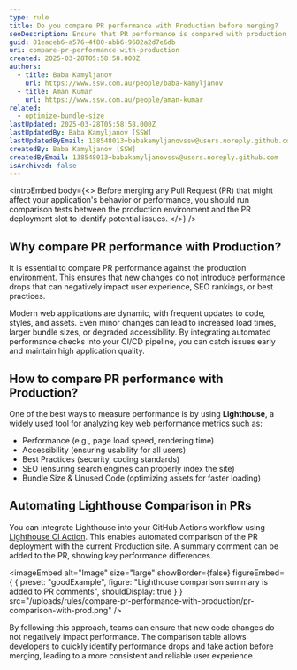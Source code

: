 ```yaml
---
type: rule
title: Do you compare PR performance with Production before merging?
seoDescription: Ensure that PR performance is compared with production to maintain web quality and prevent performance issues
guid: 81eaceb6-a576-4f80-abb6-9682a2d7e6db
uri: compare-pr-performance-with-production
created: 2025-03-28T05:58:58.000Z
authors:
  - title: Baba Kamyljanov
    url: https://www.ssw.com.au/people/baba-kamyljanov
  - title: Aman Kumar
    url: https://www.ssw.com.au/people/aman-kumar
related:
  - optimize-bundle-size
lastUpdated: 2025-03-28T05:58:58.000Z
lastUpdatedBy: Baba Kamyljanov [SSW]
lastUpdatedByEmail: 138548013+babakamyljanovssw@users.noreply.github.com
createdBy: Baba Kamyljanov [SSW]
createdByEmail: 138548013+babakamyljanovssw@users.noreply.github.com
isArchived: false
---
```


<introEmbed
  body={<>
Before merging any Pull Request (PR) that might affect your application's behavior or performance, you should run comparison tests between the production environment and the PR deployment slot to identify potential issues.
  </>}
/>
## Why compare PR performance with Production?

It is essential to compare PR performance against the production environment. This ensures that new changes do not introduce performance drops that can negatively impact user experience, SEO rankings, or best practices.

Modern web applications are dynamic, with frequent updates to code, styles, and assets. Even minor changes can lead to increased load times, larger bundle sizes, or degraded accessibility. By integrating automated performance checks into your CI/CD pipeline, you can catch issues early and maintain high application quality.

## How to compare PR performance with Production?

One of the best ways to measure performance is by using **Lighthouse**, a widely used tool for analyzing key web performance metrics such as:

* Performance (e.g., page load speed, rendering time)
* Accessibility (ensuring usability for all users)
* Best Practices (security, coding standards)
* SEO (ensuring search engines can properly index the site)
* Bundle Size & Unused Code (optimizing assets for faster loading)

## Automating Lighthouse Comparison in PRs

You can integrate Lighthouse into your GitHub Actions workflow using [Lighthouse CI Action](https://github.com/treosh/lighthouse-ci-action). This enables automated comparison of the PR deployment with the current Production site. A summary comment can be added to the PR, showing key performance differences.

<imageEmbed
  alt="Image"
  size="large"
  showBorder={false}
  figureEmbed={ {
    preset: "goodExample",
    figure: "Lighthouse comparison summary is added to PR comments",
    shouldDisplay: true
  } }
  src="/uploads/rules/compare-pr-performance-with-production/pr-comparison-with-prod.png"
/>

By following this approach, teams can ensure that new code changes do not negatively impact performance. The comparison table allows developers to quickly identify performance drops and take action before merging, leading to a more consistent and reliable user experience.
